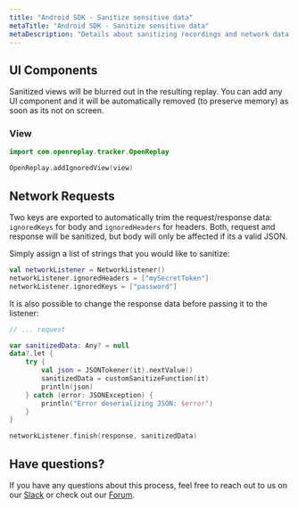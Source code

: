 ```yaml
---
title: "Android SDK - Sanitize sensitive data"
metaTitle: "Android SDK - Sanitize sensitive data"
metaDescription: "Details about sanitizing recordings and network data in Android tracker"
---
```


## UI Components

Sanitized views will be blurred out in the resulting replay. You can add any UI component and it will be automatically removed (to preserve memory) as soon as its not on screen.

### View

```kotlin
import com.openreplay.tracker.OpenReplay

OpenReplay.addIgnoredView(view)
```

## Network Requests

Two keys are exported to automatically trim the request/response data: `ignoredKeys` for body and `ignoredHeaders` for headers. Both, request and response will be sanitized, but body will only be affected if its a valid JSON.

Simply assign a list of strings that you would like to sanitize:

```kotlin
val networkListener = NetworkListener()
networkListener.ignoredHeaders = ["mySecretToken"]
networkListener.ignoredKeys = ["password"]
```

It is also possible to change the response data before passing it to the listener:

```kotlin
// ... request

var sanitizedData: Any? = null
data?.let {
    try {
        val json = JSONTokener(it).nextValue()
        sanitizedData = customSanitizeFunction(it)
        println(json)
    } catch (error: JSONException) {
        println("Error deserializing JSON: $error")
    }
}

networkListener.finish(response, sanitizedData)
```

## Have questions?
If you have any questions about this process, feel free to reach out to us on our [Slack](https://slack.openreplay.com) or check out our [Forum](https://forum.openreplay.com).
